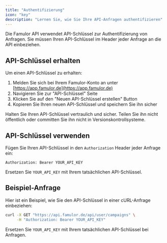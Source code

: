 ```yaml
---
title: "Authentifizierung"
icon: "key"
description: "Lernen Sie, wie Sie Ihre API-Anfragen authentifizieren"
---
```


Die Famulor API verwendet API-Schlüssel zur Authentifizierung von Anfragen. Sie müssen Ihren API-Schlüssel im Header jeder Anfrage an die API einbeziehen.

## API-Schlüssel erhalten

Um einen API-Schlüssel zu erhalten:

1. Melden Sie sich bei Ihrem Famulor-Konto an unter [https://app.famulor.de](https://app.famulor.de)
2. Navigieren Sie zur "API-Schlüssel" Seite
3. Klicken Sie auf den "Neuen API-Schlüssel erstellen" Button
4. Kopieren Sie Ihren neuen API-Schlüssel und speichern Sie ihn sicher

<Warning>
  Halten Sie Ihren API-Schlüssel vertraulich und sicher. Teilen Sie ihn nicht öffentlich oder committen Sie ihn nicht in Versionskontrollsysteme.
</Warning>

## API-Schlüssel verwenden

Fügen Sie Ihren API-Schlüssel in den `Authorization` Header jeder Anfrage ein:

```
Authorization: Bearer YOUR_API_KEY
```

Ersetzen Sie `YOUR_API_KEY` mit Ihrem tatsächlichen API-Schlüssel.

## Beispiel-Anfrage

Hier ist ein Beispiel, wie Sie den API-Schlüssel in einer cURL-Anfrage einbeziehen:

```bash
curl -X GET "https://api.famulor.de/api/user/campaigns" \
     -H "Authorization: Bearer YOUR_API_KEY"
```

Ersetzen Sie `YOUR_API_KEY` mit Ihrem tatsächlichen API-Schlüssel bei Anfragen. 